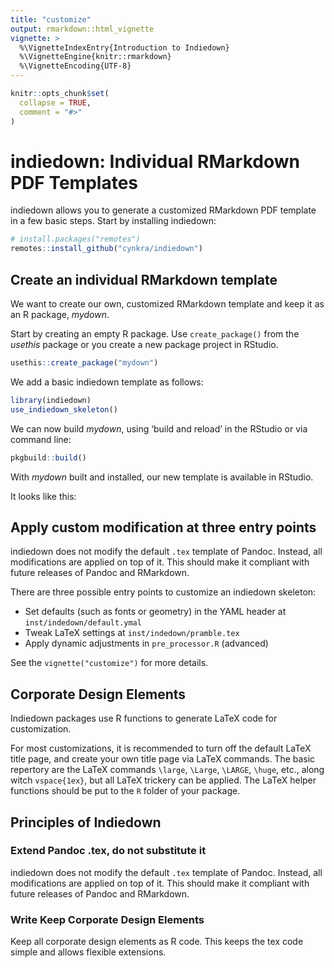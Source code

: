 ```yaml
---
title: "customize"
output: rmarkdown::html_vignette
vignette: >
  %\VignetteIndexEntry{Introduction to Indiedown}
  %\VignetteEngine{knitr::rmarkdown}
  %\VignetteEncoding{UTF-8}
---
```


```r
knitr::opts_chunk$set(
  collapse = TRUE,
  comment = "#>"
)
```

# indiedown: Individual RMarkdown PDF Templates

indiedown allows you to generate a customized RMarkdown PDF template in a few basic steps.
Start by installing indiedown:

```r
# install.packages("remotes")
remotes::install_github("cynkra/indiedown")
```

## Create an individual RMarkdown template

We want to create our own, customized RMarkdown template and keep it as an R package, *mydown*.

Start by creating an empty R package. Use `create_package()` from the *usethis* package or you create a new package project in RStudio.

```r
usethis::create_package("mydown")
```

We add a basic indiedown template as follows:

```r
library(indiedown)
use_indiedown_skeleton()
```

We can now build *mydown*, using 'build and reload' in the RStudio or via command line:

```r
pkgbuild::build()
```

With *mydown* built and installed, our new template is available in RStudio.

It looks like this:

## Apply custom modification at three entry points

indiedown does not modify the default `.tex` template of Pandoc. Instead, all modifications are applied on top of it.
This should make it compliant with future releases of Pandoc and RMarkdown.

There are three possible entry points to customize an indiedown skeleton:

- Set defaults (such as fonts or geometry) in the YAML header at `inst/indedown/default.ymal`
- Tweak LaTeX settings at `inst/indedown/pramble.tex`
- Apply dynamic adjustments in `pre_processor.R` (advanced)

See the `vignette("customize")` for more details.


## Corporate Design Elements

Indiedown packages use R functions to generate LaTeX code for customization.

For most customizations, it is recommended to turn off the default LaTeX title page, and create your own title page via LaTeX commands. The basic repertory are the LaTeX commands `\large`, `\Large`, `\LARGE`, `\huge`, etc., along witch `vspace{1ex}`, but all LaTeX trickery can be applied. The LaTeX helper functions should be put to the `R` folder of your package.


## Principles of Indiedown

### Extend Pandoc .tex, do not substitute it

indiedown does not modify the default `.tex` template of Pandoc. Instead, all modifications are applied on top of it.
This should make it compliant with future releases of Pandoc and RMarkdown.

### Write Keep Corporate Design Elements

Keep all corporate design elements as R code. This keeps the tex code simple and allows flexible extensions.







